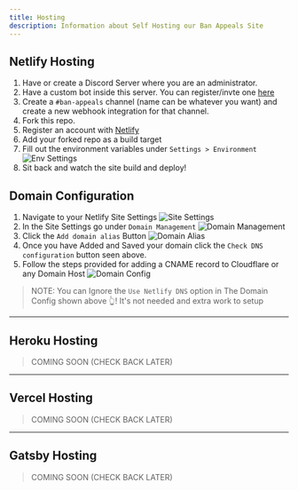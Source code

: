 ---
title: Hosting
description: Information about Self Hosting our Ban Appeals Site
---

## Netlify Hosting

1. Have or create a Discord Server where you are an administrator.
2. Have a custom bot inside this server. You can register/invte one [here](https://discord.com/login?redirect_to=%2Fdevelopers%2Fapplications)
3. Create a `#ban-appeals` channel (name can be whatever you want) and create a new webhook integration for that channel.
4. Fork this repo.
5. Register an account with [Netlify](https://www.netlify.com/)
6. Add your forked repo as a build target
7. Fill out the environment variables under `Settings > Environment`
![Env Settings](https://cdn.prettychill.dev/26b9a4.png)
8. Sit back and watch the site build and deploy!


## Domain Configuration
1. Navigate to your Netlify Site Settings
![Site Settings](https://media.discordapp.net/attachments/651374681072467989/872656456686637076/image0.png)
2. In the Site Settings go under `Domain Management`
![Domain Management](https://media.discordapp.net/attachments/651374681072467989/872656457009610772/image1.png)
3. Click the `Add domain alias` Button
![Domain Alias](https://media.discordapp.net/attachments/651374681072467989/872656457433219102/image2.png)
4. Once you have Added and Saved your domain click the `Check DNS configuration` button seen above.
5. Follow the steps provided for adding a CNAME record to Cloudflare or any Domain Host
![Domain Config](https://media.discordapp.net/attachments/651374681072467989/872657710498349056/image0.png)

> NOTE: You can Ignore the `Use Netlify DNS` option in The Domain Config shown above 👆! It's not needed and extra work to setup


---

## Heroku Hosting
> COMING SOON (CHECK BACK LATER)

---

## Vercel Hosting
> COMING SOON (CHECK BACK LATER)


---

## Gatsby Hosting
> COMING SOON (CHECK BACK LATER)

